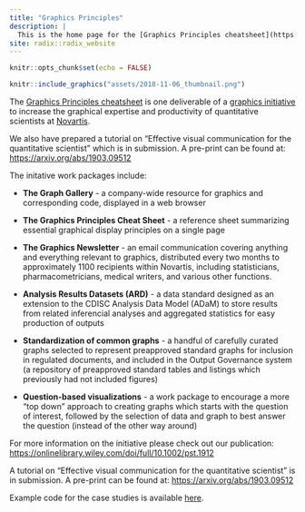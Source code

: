 ```yaml
---
title: "Graphics Principles"
description: |
  This is the home page for the [Graphics Principles cheatsheet](https://github.com/GraphicsPrinciples/CheatSheet/blob/master/NVSCheatSheet.pdf). The [cheatsheet](https://github.com/GraphicsPrinciples/CheatSheet/blob/master/NVSCheatSheet.pdf) is available on GitHub along with [R code](https://github.com/GraphicsPrinciples/CheatSheet) for many of the examples. The link to the cheatsheet github repository can be found [here](https://github.com/GraphicsPrinciples/CheatSheet). 
site: radix::radix_website
---
```


```r
knitr::opts_chunk$set(echo = FALSE)
```


```r
knitr::include_graphics("assets/2018-11-06_thumbnail.png")
```


The [Graphics Principles cheatsheet](https://github.com/GraphicsPrinciples/CheatSheet/blob/master/NVSCheatSheet.pdf) is one deliverable of a [graphics initiative](https://onlinelibrary.wiley.com/doi/full/10.1002/pst.1912) to increase the graphical expertise and productivity of quantitative scientists at [Novartis](https://www.novartis.com/our-science). 

We also have prepared a tutorial on "Effective visual communication for the quantitative scientist" which is in submission. A pre-print can be found at: [https://arxiv.org/abs/1903.09512](https://arxiv.org/abs/1903.09512) 

The initative work packages include:

- **The Graph Gallery** - a company-wide resource for graphics and corresponding code, displayed in a web browser

- **The Graphics Principles Cheat Sheet** - a reference sheet summarizing essential graphical display principles on a single page

- **The Graphics Newsletter** - an email communication covering anything and everything relevant to graphics, distributed every two months to approximately 1100 recipients within Novartis, including statisticians, pharmacometricians, medical writers, and various other functions.

- **Analysis Results Datasets (ARD)** - a data standard designed as an extension to the CDISC Analysis Data Model (ADaM) to store results from related inferencial analyses and aggregated statistics for easy production of outputs

- **Standardization of common graphs** - a handful of carefully curated graphs selected to represent preapproved standard graphs for inclusion in regulated documents, and included in the Output Governance system (a repository of preapproved standard tables and listings which previously had not included figures)

- **Question-based visualizations** - a work package to encourage a more "top down" approach to creating graphs which starts with the question of interest, followed by the selection of data and graph to best answer the question (instead of the other way around)

For more information on the initiative please check out our publication: [https://onlinelibrary.wiley.com/doi/full/10.1002/pst.1912](https://onlinelibrary.wiley.com/doi/full/10.1002/pst.1912) 

A tutorial on "Effective visual communication for the quantitative scientist" is in submission. A pre-print can be found at: [https://arxiv.org/abs/1903.09512](https://arxiv.org/abs/1903.09512) 

Example code for the case studies is available [here](https://github.com/GraphicsPrinciples/tutorial-viz-com). 



